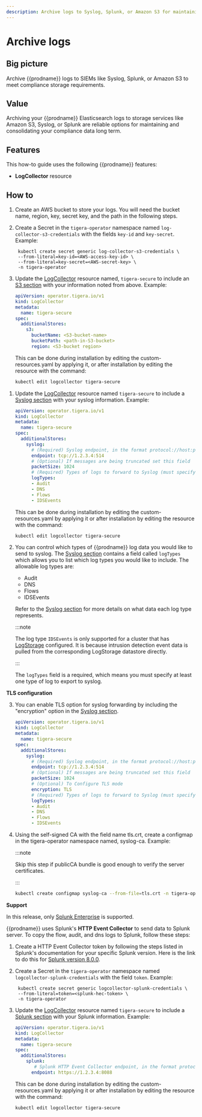 ```yaml
---
description: Archive logs to Syslog, Splunk, or Amazon S3 for maintaining compliance data.
---
```


# Archive logs


## Big picture

Archive {{prodname}} logs to SIEMs like Syslog, Splunk, or Amazon S3 to meet compliance storage requirements.

## Value

Archiving your {{prodname}} Elasticsearch logs to storage services like Amazon S3, Syslog, or Splunk are reliable
options for maintaining and consolidating your compliance data long term.

## Features

This how-to guide uses the following {{prodname}} features:

- **LogCollector** resource

## How to

<Tabs>
<TabItem label="Amazon S3" value="Amazon S3-0">

1. Create an AWS bucket to store your logs.
   You will need the bucket name, region, key, secret key, and the path in the following steps.

2. Create a Secret in the `tigera-operator` namespace named `log-collector-s3-credentials` with the fields `key-id` and `key-secret`.
   Example:

   ```
    kubectl create secret generic log-collector-s3-credentials \
    --from-literal=key-id=<AWS-access-key-id> \
    --from-literal=key-secret=<AWS-secret-key> \
    -n tigera-operator
   ```

3. Update the [LogCollector](../../reference/installation/api.mdx#operator.tigera.io/v1.LogCollector)
   resource named, `tigera-secure` to include an [S3 section](../../reference/installation/api.mdx#operator.tigera.io/v1.S3StoreSpec)
   with your information noted from above.
   Example:

   ```yaml
   apiVersion: operator.tigera.io/v1
   kind: LogCollector
   metadata:
     name: tigera-secure
   spec:
     additionalStores:
       s3:
         bucketName: <S3-bucket-name>
         bucketPath: <path-in-S3-bucket>
         region: <S3-bucket region>
   ```

   This can be done during installation by editing the custom-resources.yaml
   by applying it, or after installation by editing the resource with the command:

   ```bash
   kubectl edit logcollector tigera-secure
   ```

</TabItem>
<TabItem label="Syslog" value="Syslog-1">

1. Update the [LogCollector](../../reference/installation/api.mdx#operator.tigera.io/v1.LogCollector)
   resource named `tigera-secure` to include a [Syslog section](../../reference/installation/api.mdx#operator.tigera.io/v1.SyslogStoreSpec)
   with your syslog information.
   Example:
   ```yaml
   apiVersion: operator.tigera.io/v1
   kind: LogCollector
   metadata:
     name: tigera-secure
   spec:
     additionalStores:
       syslog:
         # (Required) Syslog endpoint, in the format protocol://host:port
         endpoint: tcp://1.2.3.4:514
         # (Optional) If messages are being truncated set this field
         packetSize: 1024
         # (Required) Types of logs to forward to Syslog (must specify at least one option)
         logTypes:
         - Audit
         - DNS
         - Flows
         - IDSEvents
   ```
   This can be done during installation by editing the custom-resources.yaml by applying it or after installation by editing the resource with the command:
   ```bash
   kubectl edit logcollector tigera-secure
   ```
2. You can control which types of {{prodname}} log data you would like to send to syslog.
   The [Syslog section](../../reference/installation/api.mdx#operator.tigera.io/v1.SyslogStoreSpec)
   contains a field called `logTypes` which allows you to list which log types you would like to include.
   The allowable log types are:

   - Audit
   - DNS
   - Flows
   - IDSEvents

   Refer to the [Syslog section](../../reference/installation/api.mdx#operator.tigera.io/v1.SyslogStoreSpec) for more details on what data each log type represents.

   :::note

   The log type `IDSEvents` is only supported for a cluster that has [LogStorage](../../reference/installation/api.mdx#operator.tigera.io/v1.LogStorage) configured. It is because intrusion detection event data is pulled from the corresponding LogStorage datastore directly.

   :::

   The `logTypes` field is a required, which means you must specify at least one type of log to export to syslog.

**TLS configuration**

3. You can enable TLS option for syslog forwarding by including the "encryption" option in the [Syslog section](../../reference/installation/api.mdx#operator.tigera.io/v1.SyslogStoreSpec).

   ```yaml
   apiVersion: operator.tigera.io/v1
   kind: LogCollector
   metadata:
     name: tigera-secure
   spec:
     additionalStores:
       syslog:
         # (Required) Syslog endpoint, in the format protocol://host:port
         endpoint: tcp://1.2.3.4:514
         # (Optional) If messages are being truncated set this field
         packetSize: 1024
         # (Optional) To Configure TLS mode
         encryption: TLS
         # (Required) Types of logs to forward to Syslog (must specify at least one option)
         logTypes:
         - Audit
         - DNS
         - Flows
         - IDSEvents
   ```

4. Using the self-signed CA with the field name tls.crt, create a configmap in the tigera-operator namespace named, syslog-ca. Example:

   :::note

   Skip this step if publicCA bundle is good enough to verify the server certificates.

   :::

   ```bash
   kubectl create configmap syslog-ca --from-file=tls.crt -n tigera-operator
   ```

</TabItem>
<TabItem label="Splunk" value="Splunk-2">

**Support**

In this release, only [Splunk Enterprise](https://www.splunk.com/en_us/download/splunk-enterprise.html?utm_campaign=google_amer_en_search_brand&utm_source=google&utm_medium=cpc&utm_content=Splunk_Enterprise_Demo&utm_term=splunk%20enterprise&_bk=splunk%20enterprise&_bt=439715964910&_bm=e&_bn=g&_bg=43997960527&device=c&gclid=Cj0KCQjw9_mDBhCGARIsAN3PaFMDEaiLqaUcE1vGv7bnUe5qclx81iydekBjibZ0ueN5w08Y45rXHE0aAmu8EALw_wcB) is supported.

{{prodname}} uses Splunk's **HTTP Event Collector** to send data to Splunk server. To copy the flow, audit, and dns logs to Splunk, follow these steps:

1. Create a HTTP Event Collector token by following the steps listed in Splunk's documentation for your specific Splunk version. Here is the link to do this for [Splunk version 8.0.0](https://docs.splunk.com/Documentation/Splunk/8.0.0/Data/UsetheHTTPEventCollector).

2. Create a Secret in the `tigera-operator` namespace named `logcollector-splunk-credentials` with the field `token`.
   Example:

   ```
    kubectl create secret generic logcollector-splunk-credentials \
    --from-literal=token=<splunk-hec-token> \
    -n tigera-operator
   ```

3. Update the
   [LogCollector](../../reference/installation/api.mdx#operator.tigera.io/v1.LogCollector)
   resource named `tigera-secure` to include
   a [Splunk section](../../reference/installation/api.mdx#operator.tigera.io/v1.SplunkStoreSpec)
   with your Splunk information.
   Example:

   ```yaml
   apiVersion: operator.tigera.io/v1
   kind: LogCollector
   metadata:
     name: tigera-secure
   spec:
     additionalStores:
       splunk:
          # Splunk HTTP Event Collector endpoint, in the format protocol://host:port
         endpoint: https://1.2.3.4:8088
   ```

   This can be done during installation by editing the custom-resources.yaml
   by applying it or after installation by editing the resource with the command:

   ```
   kubectl edit logcollector tigera-secure
   ```

</TabItem>

</Tabs>
